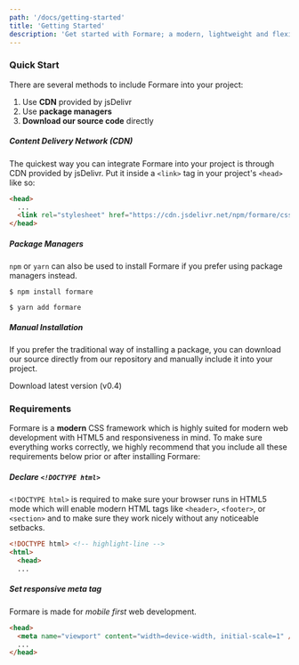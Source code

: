 ```yaml
---
path: '/docs/getting-started'
title: 'Getting Started'
description: 'Get started with Formare; a modern, lightweight and flexible CSS framework for building web interfaces hassle-free'
---
```


### Quick Start

There are several methods to include Formare into your project:

1. Use **CDN** provided by jsDelivr
2. Use **package managers**
3. **Download our source code** directly

##### Content Delivery Network (CDN)

The quickest way you can integrate Formare into your project is through CDN provided by jsDelivr.
Put it inside a `<link>` tag in your project's `<head>` like so:

<!-- prettier-ignore -->
```html
<head>
  ...
  <link rel="stylesheet" href="https://cdn.jsdelivr.net/npm/formare/css/formare.css" /> <!-- highlight-line -->
</head>
```

##### Package Managers

`npm` or `yarn` can also be used to install Formare if you prefer using package managers instead.

```shell
$ npm install formare
```

```shell
$ yarn add formare
```

##### Manual Installation

If you prefer the traditional way of installing a package, you can download our source directly from our repository and
manually include it into your project.

<a className="Button Button--primary">Download latest version (v0.4)</a>

### Requirements

Formare is a **modern** CSS framework which is highly suited for modern web development with HTML5 and responsiveness in mind.
To make sure everything works correctly, we highly recommend that you include all these requirements below prior or after installing Formare:

##### Declare `<!DOCTYPE html>`

`<!DOCTYPE html>` is required to make sure your browser runs in HTML5 mode which will enable modern HTML tags like `<header>`, `<footer>`,
or `<section>` and to make sure they work nicely without any noticeable setbacks.

<!-- prettier-ignore -->
```html
<!DOCTYPE html> <!-- highlight-line --> 
<html>
  <head>
  ...
```

##### Set responsive meta tag

Formare is made for _mobile first_ web development.

<!-- prettier-ignore -->
```html
<head>
  <meta name="viewport" content="width=device-width, initial-scale=1" /> <!-- highlight-line -->
  ...
</head>
```
